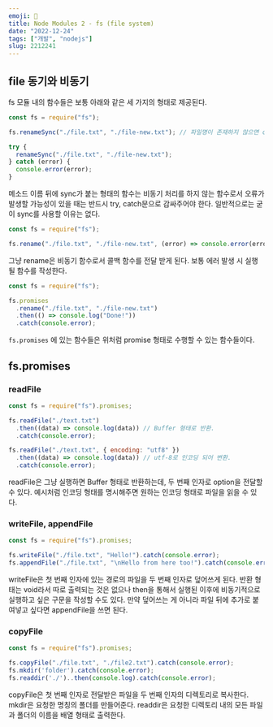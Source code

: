 ```yaml
---
emoji: 📁
title: Node Modules 2 - fs (file system)
date: "2022-12-24"
tags: ["개발", "nodejs"]
slug: 2212241
---
```


## file 동기와 비동기

fs 모듈 내의 함수들은 보통 아래와 같은 세 가지의 형태로 제공된다.

```javascript
const fs = require("fs");

fs.renameSync("./file.txt", "./file-new.txt"); // 파일명이 존재하지 않으면 crash 발생.

try {
  renameSync("./file.txt", "./file-new.txt");
} catch (error) {
  console.error(error);
}
```

메소드 이름 뒤에 sync가 붙는 형태의 함수는 비동기 처리를 하지 않는 함수로서 오류가 발생할 가능성이 있을 때는 반드시 try, catch문으로 감싸주어야 한다. 일반적으로는 굳이 sync를 사용할 이유는 없다.

```javascript
const fs = require("fs");

fs.rename("./file.txt", "./file-new.txt", (error) => console.error(error));
```

그냥 rename은 비동기 함수로서 콜백 함수를 전달 받게 된다. 보통 에러 발생 시 실행될 함수를 작성한다.

```javascript
const fs = require("fs");

fs.promises
  .rename("./file.txt", "./file-new.txt")
  .then(() => console.log("Done!"))
  .catch(console.error);
```

`fs.promises` 에 있는 함수들은 위처럼 promise 형태로 수행할 수 있는 함수들이다.

## fs.promises

### readFile

```javascript
const fs = require("fs").promises;

fs.readFile("./text.txt")
  .then((data) => console.log(data)) // Buffer 형태로 반환.
  .catch(console.error);

fs.readFile("./text.txt", { encoding: "utf8" })
  .then((data) => console.log(data)) // utf-8로 인코딩 되어 변환.
  .catch(console.error);
```

readFile은 그냥 실행하면 Buffer 형태로 반환하는데, 두 번째 인자로 option을 전달할 수 있다. 예시처럼 인코딩 형태를 명시해주면 원하는 인코딩 형태로 파일을 읽을 수 있다.

### writeFile, appendFile

```javascript
const fs = require("fs").promises;

fs.writeFile("./file.txt", "Hello!").catch(console.error);
fs.appendFile("./file.txt", "\nHello from here too!").catch(console.error);
```

writeFile은 첫 번째 인자에 있는 경로의 파일을 두 번째 인자로 덮어쓰게 된다. 반환 형태는 void라서 따로 출력되는 것은 없으나 then을 통해서 실행된 이후에 비동기적으로 실행하고 싶은 구문을 작성할 수도 있다. 만약 덮어쓰는 게 아니라 파일 뒤에 추가로 붙여넣고 싶다면 appendFile을 쓰면 된다.

### copyFile

```javascript
const fs = require("fs").promises;

fs.copyFile("./file.txt", "./file2.txt").catch(console.error);
fs.mkdir('folder').catch(console.error);
fs.readdir('./')..then(console.log).catch(console.error);
```

copyFile은 첫 번째 인자로 전달받은 파일을 두 번째 인자의 디렉토리로 복사한다. mkdir은 요청한 명칭의 폴더를 만들어준다. readdir은 요청한 디렉토리 내의 모든 파일과 폴더의 이름을 배열 형태로 출력한다.
